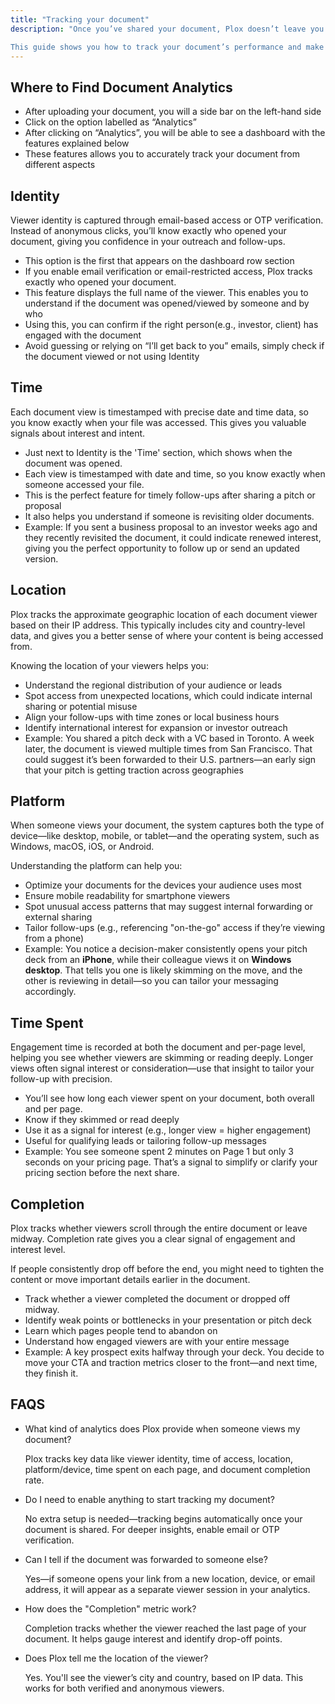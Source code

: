 ```yaml
---
title: "Tracking your document"
description: "Once you’ve shared your document, Plox doesn’t leave you in the dark. You’ll get clear, real-time insights into who’s viewing your file, how long they’re spending on it, and what pages they care about most.

This guide shows you how to track your document’s performance and make smarter decisions based on viewer behavior."
---
```


## Where to Find Document Analytics

- After uploading your document, you will a side bar on the left-hand side
- Click on the option labelled as “Analytics”
- After clicking on “Analytics”, you will be able to see a dashboard with the features explained below
- These features allows you to accurately track your document from different aspects

## Identity

Viewer identity is captured through email-based access or OTP verification. Instead of anonymous clicks, you’ll know exactly who opened your document, giving you confidence in your outreach and follow-ups.

- This option is the first that appears on the dashboard row section
- If you enable email verification or email-restricted access, Plox tracks exactly who opened your document.
- This feature displays the full name of the viewer. This enables you to understand if the document was opened/viewed by someone and by who
- Using this, you can confirm if the right person(e.g., investor, client) has engaged with the document
- Avoid guessing or relying on “I’ll get back to you” emails, simply check if the document viewed or not using Identity

## Time

Each document view is timestamped with precise date and time data, so you know exactly when your file was accessed. This gives you valuable signals about interest and intent.

- Just next to Identity is the 'Time' section, which shows when the document was opened.
- Each view is timestamped with date and time, so you know exactly when someone accessed your file.
- This is the perfect feature for timely follow-ups after sharing a pitch or proposal
- It also helps you understand if someone is revisiting older documents.
- Example: If you sent a business proposal to an investor weeks ago and they recently revisited the document, it could indicate renewed interest, giving you the perfect opportunity to follow up or send an updated version.

## Location

Plox tracks the approximate geographic location of each document viewer based on their IP address. This typically includes city and country-level data, and gives you a better sense of where your content is being accessed from.

Knowing the location of your viewers helps you:

- Understand the regional distribution of your audience or leads
- Spot access from unexpected locations, which could indicate internal sharing or potential misuse
- Align your follow-ups with time zones or local business hours
- Identify international interest for expansion or investor outreach
- Example: You shared a pitch deck with a VC based in Toronto. A week later, the document is viewed multiple times from San Francisco. That could suggest it’s been forwarded to their U.S. partners—an early sign that your pitch is getting traction across geographies

## Platform

When someone views your document, the system captures both the type of device—like desktop, mobile, or tablet—and the operating system, such as Windows, macOS, iOS, or Android.

Understanding the platform can help you:

- Optimize your documents for the devices your audience uses most
- Ensure mobile readability for smartphone viewers
- Spot unusual access patterns that may suggest internal forwarding or external sharing
- Tailor follow-ups (e.g., referencing "on-the-go" access if they’re viewing from a phone)
- Example: You notice a decision-maker consistently opens your pitch deck from an **iPhone**, while their colleague views it on **Windows desktop**. That tells you one is likely skimming on the move, and the other is reviewing in detail—so you can tailor your messaging accordingly.

## Time Spent

Engagement time is recorded at both the document and per-page level, helping you see whether viewers are skimming or reading deeply. Longer views often signal interest or consideration—use that insight to tailor your follow-up with precision.

- You’ll see how long each viewer spent on your document, both overall and per page.
- Know if they skimmed or read deeply
- Use it as a signal for interest (e.g., longer view = higher engagement)
- Useful for qualifying leads or tailoring follow-up messages
- Example: You see someone spent 2 minutes on Page 1 but only 3 seconds on your pricing page. That’s a signal to simplify or clarify your pricing section before the next share.

## Completion

Plox tracks whether viewers scroll through the entire document or leave midway. Completion rate gives you a clear signal of engagement and interest level.

If people consistently drop off before the end, you might need to tighten the content or move important details earlier in the document.

- Track whether a viewer completed the document or dropped off midway.
- Identify weak points or bottlenecks in your presentation or pitch deck
- Learn which pages people tend to abandon on
- Understand how engaged viewers are with your entire message
- Example: A key prospect exits halfway through your deck. You decide to move your CTA and traction metrics closer to the front—and next time, they finish it.

## FAQS

- What kind of analytics does Plox provide when someone views my document?

  Plox tracks key data like viewer identity, time of access, location, platform/device, time spent on each page, and document completion rate.
- Do I need to enable anything to start tracking my document?

  No extra setup is needed—tracking begins automatically once your document is shared. For deeper insights, enable email or OTP verification.
- Can I tell if the document was forwarded to someone else?

  Yes—if someone opens your link from a new location, device, or email address, it will appear as a separate viewer session in your analytics.
- How does the "Completion" metric work?

  Completion tracks whether the viewer reached the last page of your document. It helps gauge interest and identify drop-off points.
- Does Plox tell me the location of the viewer?

  Yes. You'll see the viewer’s city and country, based on IP data. This works for both verified and anonymous viewers.